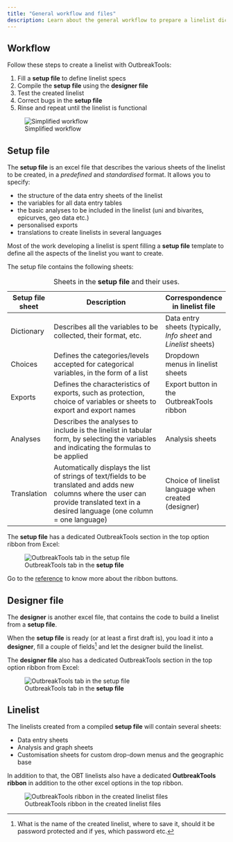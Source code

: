 ```yaml
---
title: "General workflow and files"
description: Learn about the general workflow to prepare a linelist dictionary and generate a new linelist file
---
```


## Workflow

Follow these steps to create a linelist with OutbreakTools:

1.  Fill a **setup file** to define linelist specs
2.  Compile the **setup file** using the **designer file**
3.  Test the created linelist
4.  Correct bugs in the **setup file**
5.  Rinse and repeat until the linelist is functional

![Simplified workflow](../images/im-001-outbreak-tools-solutions.png){#fig-setup-ribbon fig-align="center"}

## Setup file

The **setup file** is an excel file that describes the various sheets of the linelist to be created, in a *predefined* and *standardised* format. It allows you to specify:

-   the structure of the data entry sheets of the linelist
-   the variables for all data entry tables
-   the basic analyses to be included in the linelist (uni and bivarites, epicurves, geo data etc.)
-   personalised exports
-   translations to create linelists in several languages

Most of the work developing a linelist is spent filling a **setup file** template to define all the aspects of the linelist you want to create.

The setup file contains the following sheets:

| Setup file sheet | Description                                                                                                                                                                                  | Correspondence in linelist file                                   |
|--------------|--------------------------------------------|--------------|
| Dictionary       | Describes all the variables to be collected, their format, etc.                                                                                                                              | Data entry sheets (typically, *Info sheet* and *Linelist* sheets) |
| Choices          | Defines the categories/levels accepted for categorical variables, in the form of a list                                                                                                      | Dropdown menus in linelist sheets                                 |
| Exports          | Defines the characteristics of exports, such as protection, choice of variables or sheets to export and export names                                                                         | Export button in the OutbreakTools ribbon                         |
| Analyses         | Describes the analyses to include is the linelist in tabular form, by selecting the variables and indicating the formulas to be applied                                                      | Analysis sheets                                                   |
| Translation      | Automatically displays the list of strings of text/fields to be translated and adds new columns where the user can provide translated text in a desired language (one column = one language) | Choice of linelist language when created (designer)               |

: Sheets in the **setup file** and their uses.

The **setup file** has a dedicated OutbreakTools section in the top option ribbon from Excel:

![OutbreakTools tab in the **setup file**](../images/img-003-ribbon-setup.png){#fig-setup-ribbon fig-align="center"}

Go to the [reference](../setup_reference/ribbons.qmd) to know more about the ribbon buttons.



## Designer file

The **designer** is another excel file, that contains the code to build a linelist from a **setup file**.

When the **setup file** is ready (or at least a first draft is), you load it into a **designer**, fill a couple of fields[^1] and let the designer build the linelist.

[^1]: What is the name of the created linelist, where to save it, should it be password protected and if yes, which password etc.

The **designer file** also has a dedicated OutbreakTools section in the top option ribbon from Excel:

![OutbreakTools tab in the **setup file**](../images/img-003-ribbon-designer.png){#fig-setup-ribbon fig-align="center"}

## Linelist

The linelists created from a compiled **setup file** will contain several sheets:

-   Data entry sheets
-   Analysis and graph sheets\
-   Customisation sheets for custom drop-down menus and the geographic base

In addition to that, the OBT linelists also have a dedicated **OutbreakTools ribbon** in addition to the other excel options in the top ribbon.

![OutbreakTools ribbon in the created linelist files](../images/img-002-ribbon-linelist.png){fig-align="center"}
